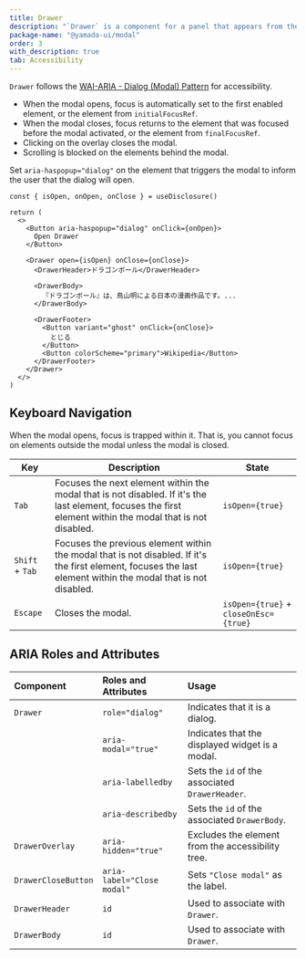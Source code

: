 ```yaml
---
title: Drawer
description: "`Drawer` is a component for a panel that appears from the edge of the screen."
package-name: "@yamada-ui/modal"
order: 3
with_description: true
tab: Accessibility
---
```


`Drawer` follows the [WAI-ARIA - Dialog (Modal) Pattern](https://www.w3.org/WAI/ARIA/apg/patterns/dialog-modal/) for accessibility.

- When the modal opens, focus is automatically set to the first enabled element, or the element from `initialFocusRef`.
- When the modal closes, focus returns to the element that was focused before the modal activated, or the element from `finalFocusRef`.
- Clicking on the overlay closes the modal.
- Scrolling is blocked on the elements behind the modal.

Set `aria-haspopup="dialog"` on the element that triggers the modal to inform the user that the dialog will open.

```tsx live=false
const { isOpen, onOpen, onClose } = useDisclosure()

return (
  <>
    <Button aria-haspopup="dialog" onClick={onOpen}>
      Open Drawer
    </Button>

    <Drawer open={isOpen} onClose={onClose}>
      <DrawerHeader>ドラゴンボール</DrawerHeader>

      <DrawerBody>
        『ドラゴンボール』は、鳥山明による日本の漫画作品です。...
      </DrawerBody>

      <DrawerFooter>
        <Button variant="ghost" onClick={onClose}>
          とじる
        </Button>
        <Button colorScheme="primary">Wikipedia</Button>
      </DrawerFooter>
    </Drawer>
  </>
)
```

## Keyboard Navigation

When the modal opens, focus is trapped within it. That is, you cannot focus on elements outside the modal unless the modal is closed.

| Key             | Description                                                                                                                                                    | State                                 |
| --------------- | -------------------------------------------------------------------------------------------------------------------------------------------------------------- | ------------------------------------- |
| `Tab`           | Focuses the next element within the modal that is not disabled. If it's the last element, focuses the first element within the modal that is not disabled.     | `isOpen={true}`                       |
| `Shift` + `Tab` | Focuses the previous element within the modal that is not disabled. If it's the first element, focuses the last element within the modal that is not disabled. | `isOpen={true}`                       |
| `Escape`        | Closes the modal.                                                                                                                                              | `isOpen={true}` + `closeOnEsc={true}` |

## ARIA Roles and Attributes

| Component           | Roles and Attributes       | Usage                                             |
| :------------------ | :------------------------- | :------------------------------------------------ |
| `Drawer`            | `role="dialog"`            | Indicates that it is a dialog.                    |
|                     | `aria-modal="true"`        | Indicates that the displayed widget is a modal.   |
|                     | `aria-labelledby`          | Sets the `id` of the associated `DrawerHeader`.   |
|                     | `aria-describedby`         | Sets the `id` of the associated `DrawerBody`.     |
| `DrawerOverlay`     | `aria-hidden="true"`       | Excludes the element from the accessibility tree. |
| `DrawerCloseButton` | `aria-label="Close modal"` | Sets `"Close modal"` as the label.                |
| `DrawerHeader`      | `id`                       | Used to associate with `Drawer`.                  |
| `DrawerBody`        | `id`                       | Used to associate with `Drawer`.                  |
